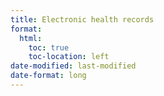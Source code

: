```yaml
---
title: Electronic health records
format: 
  html:
    toc: true
    toc-location: left
date-modified: last-modified
date-format: long
---
```


